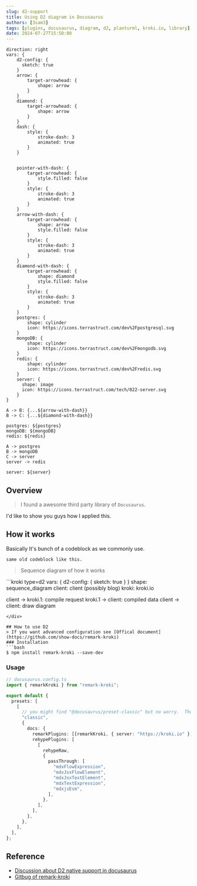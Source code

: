 ```yaml
---
slug: d2-support
title: Using D2 diagram in Docusaurus
authors: [3sam3]
tags: [plugins, docusaurus, diagram, d2, planturml, kroki.io, library]
date: 2024-07-27T15:50:00
---
```


```kroki type=d2
direction: right
vars: {
    d2-config: {
      sketch: true
    }
	arrow: {
		target-arrowhead: {
			shape: arrow
		}
	}
	diamond: {
		target-arrowhead: {
			shape: arrow
		}
	}
	dash: {
		style: {
			stroke-dash: 3
			animated: true
		}
	}


	pointer-with-dash: {
		target-arrowhead: {
			style.filled: false
		}
		style: {
			stroke-dash: 3
			animated: true
		}
	}
	arrow-with-dash: {
		target-arrowhead: {
			shape: arrow
			style.filled: false
		}
		style: {
			stroke-dash: 3
			animated: true
		}
	}
	diamond-with-dash: {
		target-arrowhead: {
			shape: diamond
			style.filled: false
		}
		style: {
			stroke-dash: 3
			animated: true
		}
	}
	postgres: {
		shape: cylinder
		icon: https://icons.terrastruct.com/dev%2Fpostgresql.svg
	}
	mongoDB: {
		shape: cylinder
		icon: https://icons.terrastruct.com/dev%2Fmongodb.svg
	}
	redis: {
		shape: cylinder
		icon: https://icons.terrastruct.com/dev%2Fredis.svg
	}
	server: {
      shape: image
      icon: https://icons.terrastruct.com/tech/022-server.svg
    }
}

A -> B: {...${arrow-with-dash}}
B -> C: {...${diamond-with-dash}}

postgres: ${postgres}
mongoDB: ${mongoDB}
redis: ${redis}

A -> postgres
B -> mongoDB
C -> server
server -> redis

server: ${server}

```

## Overview

> I found a awesome third party library of `Docusaurus`.

I'd like to show you guys how I applied this.

## How it works

Basically It's bunch of a codeblock as we commonly use.

```text showLineNumbers
same old codeblock like this.
```

> Sequence diagram of how it works

<div style={{width: '70%', flex: true, justifyContent: "center"}}>
```kroki type=d2
vars: {
  d2-config: {
    sketch: true
  }
}
shape: sequence_diagram
client: client (possibly blog)
kroki: kroki.io

client -> kroki.1: compile request
kroki.1 -> client: compiled data
client -> client: draw diagram

````
</div>

## How to use D2
> If you want advanced configuration see [Offical document](https://github.com/show-docs/remark-kroki)
### Installation
```bash
$ npm install remark-kroki --save-dev
````

### Usage

```ts
// docusaurus.config.ts
import { remarkKroki } from "remark-kroki";

export default {
  presets: [
    [
      // you might find "@docusaurus/preset-classic" but no worry.  Those are same thing.
      "classic",
      {
        docs: {
          remarkPlugins: [[remarkKroki, { server: "https://kroki.io" }]],
          rehypePlugins: [
            [
              rehypeRaw,
              {
                passThrough: [
                  "mdxFlowExpression",
                  "mdxJsxFlowElement",
                  "mdxJsxTextElement",
                  "mdxTextExpression",
                  "mdxjsEsm",
                ],
              },
            ],
          ],
        },
      },
    ],
  ],
};
```

## Reference

- [Discussion about D2 native support in docusaurus](https://github.com/facebook/docusaurus/discussions/9608)
- [Gitbug of remark-kroki](https://github.com/show-docs/remark-kroki)
